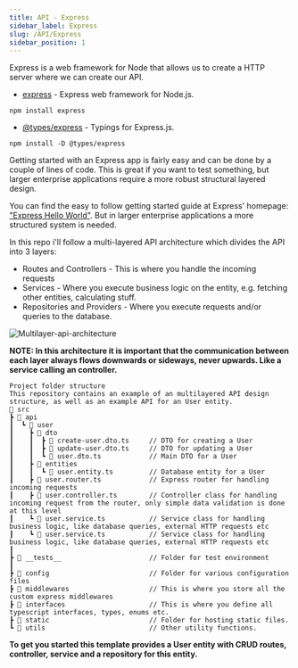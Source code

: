 ```yaml
---
title: API - Express
sidebar_label: Express
slug: /API/Express
sidebar_position: 1
---
```


Express is a web framework for Node that allows us to create a HTTP server where we can create our API.

* [express](https://www.npmjs.com/package/express) - Express web framework for Node.js.

`npm install express`

* [@types/express](https://www.npmjs.com/package/@types/express) - Typings for Express.js.

`npm install -D @types/express`

Getting started with an Express app is fairly easy and can be done by a couple of lines of code. This is great if you want to test something, but larger enterprise applications require a more robust structural layered design. 

You can find the easy to follow getting started guide at Express' homepage: ["Express Hello World"](https://expressjs.com/en/starter/hello-world.html). But in larger enterprise applications a more structured system is needed.

In this repo i'll follow a multi-layered API architecture which divides the API into 3 layers:

- Routes and Controllers - This is where you handle the incoming requests
- Services - Where you execute business logic on the entity, e.g. fetching other entities, calculating stuff.
- Repositories and Providers - Where you execute requests and/or queries to the database.

![Multilayer-api-architecture](/img/Multilayer-api-architecture.png)

**NOTE: In this architecture it is important that the communication between each layer always flows downwards or sideways, never upwards. Like a service calling an controller.**

```text
Project folder structure
This repository contains an example of an multilayered API design structure, as well as an example API for an User entity.
📂 src
┣ 📂 api
┃  ┗ 📂 user   
┃    ┣ 📂 dto
┃    ┃  ┣ 📜 create-user.dto.ts     // DTO for creating a User           
┃    ┃  ┣ 📜 update-user.dto.ts     // DTO for updating a User
┃    ┃  ┗ 📜 user.dto.ts            // Main DTO for a User
┃    ┣ 📂 entities  
┃    ┃  ┗ 📜 user.entity.ts         // Database entity for a User
┃    ┣ 📜 user.router.ts            // Express router for handling incoming requests
┃    ┣ 📜 user.controller.ts        // Controller class for handling incoming request from the router, only simple data validation is done at this level
┃    ┗ 📜 user.service.ts           // Service class for handling business logic, like database queries, external HTTP requests etc
┃    ┗ 📜 user.service.ts           // Service class for handling business logic, like database queries, external HTTP requests etc
┃
┣ 📂 __tests__                      // Folder for test environment
┃
┣ 📂 config                         // Folder for various configuration files
┣ 📂 middlewares                    // This is where you store all the custom express middlewares
┣ 📂 interfaces                     // This is where you define all typescript interfaces, types, enums etc.
┣ 📂 static                         // Folder for hosting static files.
┗ 📂 utils                          // Other utility functions.
```

**To get you started this template provides a User entity with CRUD routes, controller, service and a repository for this entity.** 
